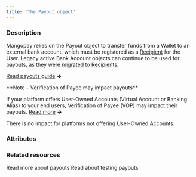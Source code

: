 ```yaml
---
title: 'The Payout object'
---
```


  
### Description
Mangopay relies on the Payout object to transfer funds from a Wallet to an external bank account, which must be registered as a [Recipient](/api-reference/recipients/recipient-object) for the User. Legacy active Bank Account objects can continue to be used for payouts, as they were [migrated to Recipients](/guides/payouts#migration-of-legacy-bank-accounts).

[Read payouts guide](/guides/payouts) **&rarr;**

<Note>
**Note – Verification of Payee may impact payouts**

If your platform offers User-Owned Accounts (Virtual Account or Banking Alias) to your end users, Verification of Payee (VOP) may impact their payouts. [Read more](/guides/vop) **&rarr;**

There is no impact for platforms not offering User-Owned Accounts.
</Note>

### Attributes  

<PayoutModeRequested />  

<ModeRequested />  

<ModeApplied />  

<FallbackReason />  

<Id />  

<Tag1 />  

<CreationDate />  

<AuthorId />  

<DebitedFunds1 />  

<CreditedFunds1 />  

<Fees />  

<Status1 />  

<ResultCode />  

<ResultMessage />  

<ExecutionDate />  

<Type />  

<Nature />  

<CreditedWalletId />  

<DebitedWalletId />  

<PaymentType />  

<BankAccountId />  

<BankWireRef />

<PaymentRef />

### Related resources

<Card title="Guide" href="/guides/payouts">
Read more about payouts
</Card>
<Card title="Testing" href="/testing/payouts">
Read about testing payouts
</Card>
